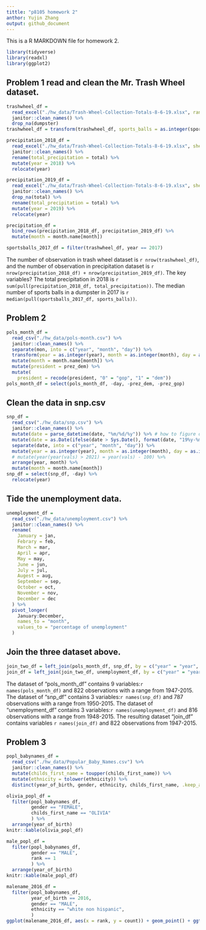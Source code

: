 ```yaml
---
tittle: "p8105 homework 2"
anthor: Yujin Zhang
output: github_document
---
```


This is a R MARKDOWN file for homework 2.

```r
library(tidyverse)
library(readxl)
library(ggplot2)
```

## Problem 1 read and clean the Mr. Trash Wheel dataset.
```r
trashwheel_df = 
  read_excel("./hw_data/Trash-Wheel-Collection-Totals-8-6-19.xlsx", range = "A2:N408") %>% 
  janitor::clean_names() %>% 
  drop_na(dumpster)
trashwheel_df = transform(trashwheel_df, sports_balls = as.integer(sports_balls)) #no idea

precipitation_2018_df =
  read_excel("./hw_data/Trash-Wheel-Collection-Totals-8-6-19.xlsx", sheet = "2018 Precipitation", range = "A2:B14") %>% 
  janitor::clean_names() %>%
  rename(total_precipitation = total) %>% 
  mutate(year = 2018) %>% 
  relocate(year)

precipitation_2019_df = 
  read_excel("./hw_data/Trash-Wheel-Collection-Totals-8-6-19.xlsx", sheet = "2019 Precipitation", range = "A2:B14") %>% 
  janitor::clean_names() %>%
  drop_na(total) %>% 
  rename(total_precipitation = total) %>% 
  mutate(year = 2019) %>% 
  relocate(year)

precipitation_df = 
  bind_rows(precipitation_2018_df, precipitation_2019_df) %>% 
  mutate(month = month.name[month])
```

```r
sportsballs_2017_df = filter(trashwheel_df, year == 2017)
```

The number of observation in trash wheel dataset is `r nrow(trashwheel_df)`, and the number of observation in precipitation dataset is `r nrow(precipitation_2018_df) + nrow(precipitation_2019_df)`. The key variables?
The total precipitation in 2018 is `r sum(pull(precipitation_2018_df, total_precipitation))`. The median number of sports balls in a dumpster in 2017 is `r median(pull(sportsballs_2017_df, sports_balls))`.



## Problem 2
```r
pols_month_df = 
  read_csv("./hw_data/pols-month.csv") %>% 
  janitor::clean_names() %>%
  separate(mon, into = c("year", "month", "day")) %>% 
  transform(year = as.integer(year), month = as.integer(month), day = as.integer(day)) %>% 
  mutate(month = month.name[month]) %>% 
  mutate(president = prez_dem) %>% 
  mutate(
    president = recode(president, "0" = "gop", "1" = "dem")) 
pols_month_df = select(pols_month_df, -day, -prez_dem, -prez_gop)

```


## Clean the data in snp.csv
```r
snp_df =
  read_csv("./hw_data/snp.csv") %>%
  janitor::clean_names() %>%
  mutate(date = parse_datetime(date, "%m/%d/%y")) %>% # how to figure out two CE with number 0-68
  mutate(date = as.Date(ifelse(date > Sys.Date(), format(date, "19%y-%m-%d"), format(date)))) %>% 
  separate(date, into = c("year", "month", "day")) %>% 
  mutate(year = as.integer(year), month = as.integer(month), day = as.integer(day)) %>% 
  # mutate(year(year(vals) > 2021) = year(vals) - 100) %>% 
  arrange(year, month) %>% 
  mutate(month = month.name[month]) 
snp_df = select(snp_df, -day) %>% 
  relocate(year)

```

## Tide the unemployment data.
```r
unemployment_df = 
  read_csv("./hw_data/unemployment.csv") %>% 
  janitor::clean_names() %>% 
  rename(
    January = jan,
    Febrary = feb,
    March = mar,
    April = apr,
    May = may,
    June = jun,
    July = jul,
    Augest = aug,
    September = sep,
    October = oct,
    November = nov,
    December = dec
  ) %>% 
  pivot_longer(
    January:December,
    names_to = "month",
    values_to = "percentage of unemployment"
  ) 
```

## Join the three dataset above.
```r
join_two_df = left_join(pols_month_df, snp_df, by = c("year" = "year", "month" = "month")) 
join_df = left_join(join_two_df, unemployment_df, by = c("year" = "year", "month" = "month"))
```
The dataset of "pols_month_df" contains 9 variables:`r names(pols_month_df)` and 822 observations with a range from 1947-2015.
The dataset of "snp_df" contains 3 variables:`r names(snp_df)` and 787 observations with a range from 1950-2015.
The dataset of "unemployment_df" contains 3 variables:`r names(unemployment_df)` and 816 observations with a range from 1948-2015.
The resulting dataset "join_df" contains variables `r names(join_df)` and 822 observations from 1947-2015.


## Problem 3
```r
popl_babynames_df =
  read_csv("./hw_data/Popular_Baby_Names.csv") %>% 
  janitor::clean_names() %>%
  mutate(childs_first_name = toupper(childs_first_name)) %>%
  mutate(ethnicity = tolower(ethnicity)) %>% 
  distinct(year_of_birth, gender, ethnicity, childs_first_name, .keep_all = TRUE)

olivia_popl_df =
  filter(popl_babynames_df, 
         gender == "FEMALE",
         childs_first_name == "OLIVIA"
         ) %>% 
  arrange(year_of_birth)
knitr::kable(olivia_popl_df)

male_popl_df =
  filter(popl_babynames_df,
         gender == "MALE",
         rank == 1
         ) %>% 
  arrange(year_of_birth)
knitr::kable(male_popl_df)
```

```r
malename_2016_df = 
  filter(popl_babynames_df,
         year_of_birth == 2016,
         gender == "MALE",
         ethnicity == "white non hispanic",
         )
ggplot(malename_2016_df, aes(x = rank, y = count)) + geom_point() + ggtitle("names' rank with numbers of male, white non-hispanic children born in 2016")
```
